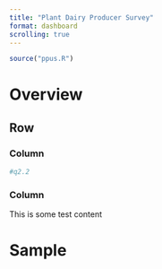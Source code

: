```yaml
---
title: "Plant Dairy Producer Survey"
format: dashboard
scrolling: true
---
```


```r
source("ppus.R")
```

# Overview

## Row

### Column
```r
#q2.2
```

### Column

This is some test content

# Sample


